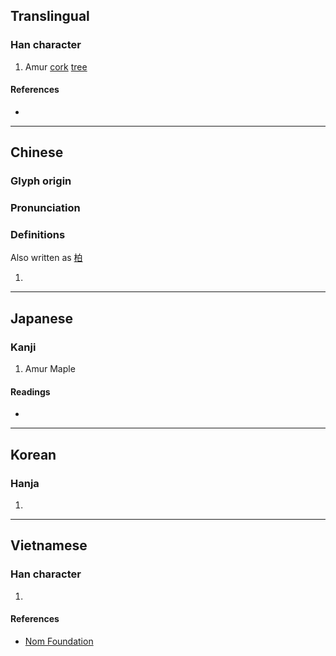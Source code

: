 {{also|蘗}}
{{character info/new}}
==Translingual==

===Han character===
{{Han char|rn=75|rad=木|as=13|sn=17|four=70904|canj=SJD|ids=⿱辟木}}

# Amur [[cork]] [[tree]] {{gloss|{{taxlink|Phellodendron amurense|species|noshow=1}}}}

====References====
* {{Han ref|kx=0557.040|dkj=15669|dj=0946.130|hdz=21306.020|uh=6A97|ud=27287|bh=C0D0|bd=49360}}

----

==Chinese==
{{zh-forms}}

===Glyph origin===
{{Han etym}}

===Pronunciation===
{{zh-pron
|m=bò
|c=baak3,paak3
|mc=y
|oc=y
|ma=
|cat=pn
}}

===Definitions===
{{zh-hanzi}}

Also written as [[柏]]

# {{rfdef|lang=zh}}

----

==Japanese==

===Kanji===
{{ja-kanji|grade=|rs=木13}}

# Amur Maple

====Readings====
* {{ja-readings|on=[[はく]] (haku), [[びゃく]] (byaku)|kun=[[きわだ]] (kiwada)}}

----

==Korean==

===Hanja===
{{ko-hanja|hangeul=벽|eumhun=|rv=byeok|mr=pyŏk|y=pyek}}

# {{defn|lang=ko|sort=木13}}

----

==Vietnamese==

===Han character===
{{vi-readings|rs=木13|hanviet=bá}}

# {{defn|lang=vi|sort=木13}}

====References====
* [http://nomfoundation.org/common/nom_details.php?codepoint=6a97 Nom Foundation]